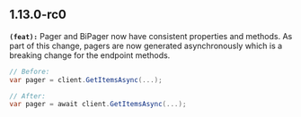 ## 1.13.0-rc0
**`(feat):`** Pager and BiPager now have consistent properties and methods.
As part of this change, pagers are now generated asynchronously which is a breaking change for the endpoint methods.

```csharp
// Before:
var pager = client.GetItemsAsync(...);

// After:
var pager = await client.GetItemsAsync(...);
```


